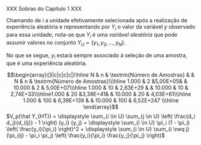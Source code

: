 XXX Sobras do Capítulo 1 XXX

Chamando de $i$ a unidade efetivamente selecionada após a realização de experiência aleatória e representando por $Y_i$ o valor da variável $y$ observado para essa unidade, nota-se que $Y_i$ é uma *variável aleatória* que pode assumir valores no conjunto  $Y_U=\{y_1, y_2, \dots, y_N\}$.

No que se segue, $y_i$ estará sempre associado à seleção de uma amostra, que é uma experiência aleatória. 

$$\begin{array}{|l|c|c|c|c|}\hline N & n & \textrm{Número de Amostras} & & N & n & \textrm{Número de Amostras}\\\hline 1.000 & 2 &5,00E+05& & 10.000 & 2 & 5,00E+07\\\hline 1.000 & 10 & 2,63E+29 & & 10.000 & 10 & 2,74E+33\\\hline1.000 & 20 &3,39E+41& & 10.000 & 20 & 4,03E+61\\\hline 1.000 & 100 & 6,39E+139 & & 10.000 & 100 & 6,52E+247 \\\hline \end{array}$$
  $V_p(\hat Y_{HT}) = \displaystyle \sum_{i \in U} \sum_{j \in U} \left( \frac{d_i d_j}{d_{ij}} - 1 \right) {y_i} {y_j} = \displaystyle \sum_{i \in U} \pi_i (1 - \pi_i) \left( \frac{y_i}{\pi_i} \right)^2 + \displaystyle \sum_{i \in U} \sum_{i \neq j} (\pi_{ij} - \pi_i \pi_j) \left( \frac{y_i}{\pi_i} \frac{y_j}{\pi_j} \right)$